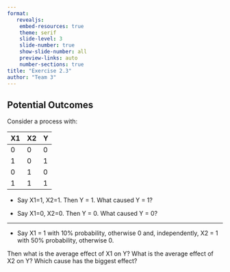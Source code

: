 ---
format: 
   revealjs:
    embed-resources: true
    theme: serif
    slide-level: 3
    slide-number: true
    show-slide-number: all
    preview-links: auto
    number-sections: true
title: "Exercise 2.3"
author: "Team 3"
---

## Potential Outcomes

Consider a process with:

| X1  | X2  | Y   |
|-----|-----|-----|
| 0   | 0   | 0   |
| 1   | 0   | 1   |
| 0   | 1   | 0   |
| 1   | 1   | 1   |

-   Say X1=1, X2=1. Then Y = 1. What caused Y = 1?

-   Say X1=0, X2=0. Then Y = 0. What caused Y = 0?

--- 

-   Say X1 = 1 with 10% probability, otherwise 0 and, independently, X2 = 1 with 50% probability, otherwise 0.

Then what is the average effect of X1 on Y? What is the average effect of X2 on Y? Which cause has the biggest effect?
